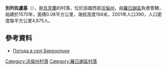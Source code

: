 {{coord|50|54|10|N|25|3|2|E|scale:30000|display=title}}

'''別列佐盧基'''（{{lang-uk|Березолуки}}），是[[烏克蘭|烏克蘭]]的村落，位於該國西部[[沃倫州|沃倫州]]，由[[羅日謝區|羅日謝區]]負責管轄，始建於1570年，面積0.08平方公里，海拔高度194米，2001年人口390，人口密度每平方公里4,875人。

==參考資料==
* [http://weather.in.ua/ua/volynskaja/1031 Погода в селі Березолуки]{{Wayback|url=http://weather.in.ua/ua/volynskaja/1031 |date=20160305202435 }}

[[Category:沃倫州村落|Category:沃倫州村落]]
[[Category:羅日謝區村落|Category:羅日謝區村落]]


{{Volyn-geo-stub}}